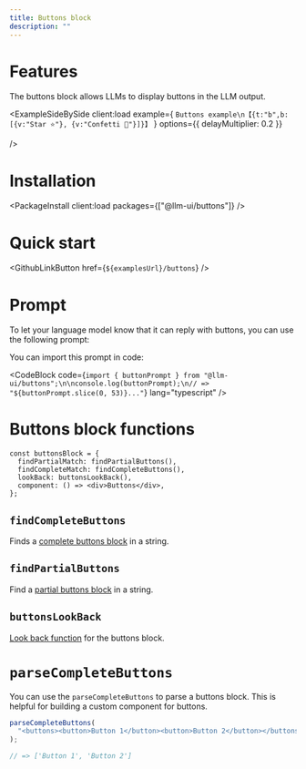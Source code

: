 ```yaml
---
title: Buttons block
description: ""
---
```



# Features

The buttons block allows LLMs to display buttons in the LLM output.

<ExampleSideBySide
  client:load
  example={
    `Buttons example\n【{t:"b",b:[{v:"Star ⭐"}, {v:"Confetti 🎉"}]}】`
  }
  options={{ delayMultiplier: 0.2 }}

/>

# Installation

<PackageInstall client:load packages={["@llm-ui/buttons"]} />

# Quick start

<GithubLinkButton href={`${examplesUrl}/buttons`} />

# Prompt

To let your language model know that it can reply with buttons, you can use the following prompt:

<CodeBlock code={buttonPrompt} />

You can import this prompt in code:

<CodeBlock
  code={`import { buttonPrompt } from "@llm-ui/buttons";\n\nconsole.log(buttonPrompt);\n// => "${buttonPrompt.slice(0, 53)}..."`}
  lang="typescript"
/>

# Buttons block functions

<CodeBlockInline>

```tsx
const buttonsBlock = {
  findPartialMatch: findPartialButtons(),
  findCompleteMatch: findCompleteButtons(),
  lookBack: buttonsLookBack(),
  component: () => <div>Buttons</div>,
};
```

</CodeBlockInline>

## `findCompleteButtons`

Finds a [complete buttons block](/docs/llm-output-hook#blocks-object) in a string.

## `findPartialButtons`

Find a [partial buttons block](/docs/llm-output-hook#blocks-object) in a string.

## `buttonsLookBack`

[Look back function](/docs/llm-output-hook#blocks-object) for the buttons block.

# `parseCompleteButtons`

You can use the `parseCompleteButtons` to parse a buttons block. This is helpful for building a custom component for buttons.

<CodeBlockInline>

```ts
parseCompleteButtons(
  "<buttons><button>Button 1</button><button>Button 2</button></buttons>",
);

// => ['Button 1', 'Button 2']
```

</CodeBlockInline>
